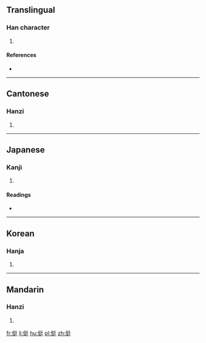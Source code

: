 ==Translingual==

===Han character===
{{Han char|rn=9|rad=人|as=07|sn=9|four=2224<sub>1</sub>|canj=人弓大土 (ONKG)|ids=⿰[[亻]][[廷]]}}

# {{defn|Han|sort=人07}}

====References====
* {{Han ref|kx=0103.230|dkj=00650|dj=0219.040|hdz=10149.040|uh=4FB9|ud=20409|bh=CDEE|bd=52718}}

----

==Cantonese==

===Hanzi===
{{yue-hanzi|jyut=|y=ting2}}

# {{defn|lang=yue|sort=人07}}

----

==Japanese==

===Kanji===
{{ja-kanji|grade=|rs=人07}}

# {{defn|lang=ja|sort=人07}}

====Readings====
* {{ja-readings|on=[[てい]] (tei), [[じょう]] (jō), [[ちょう]] (chō)|kun=[[おとこぎ]] (otokogi), [[なおい]] (naoi), [[つつしむ]] (tsutsushimu)}}

----

==Korean==

===Hanja===
{{ko-hanja|hangeul=정|rv=jeong|mr=chŏng}}

# {{defn|lang=ko|sort=人07}}

----

==Mandarin==

===Hanzi===
{{cmn-hanzi|pin=[[tǐng]] ([[ting3]])|wg=t'ing<sup>3</sup>}}

# {{defn|lang=cmn|sort=人07}}

[[fr:侹]]
[[li:侹]]
[[hu:侹]]
[[pl:侹]]
[[zh:侹]]